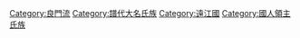[[Category:良門流|Category:良門流]]
[[Category:譜代大名氏族|Category:譜代大名氏族]]
[[Category:遠江國|Category:遠江國]]
[[Category:國人領主氏族|Category:國人領主氏族]]